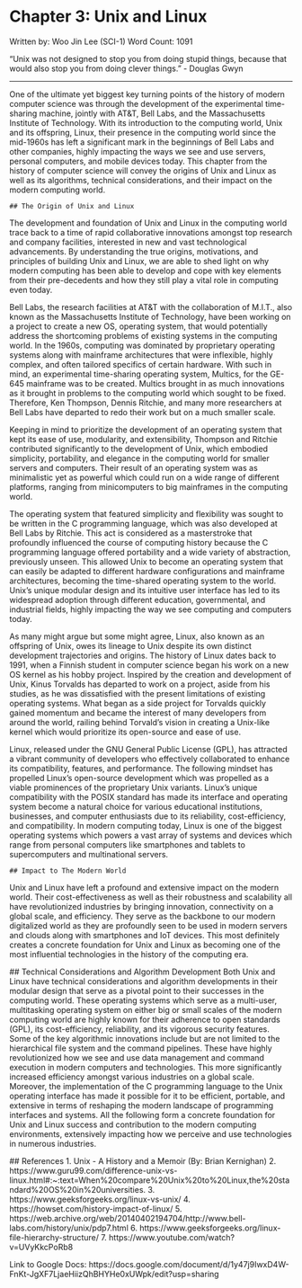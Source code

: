 # Chapter 3: Unix and Linux
Written by: Woo Jin Lee (SCI-1)
Word Count: 1091

“Unix was not designed to stop you from doing stupid things, because that would also stop you from doing clever things.” - Douglas Gwyn

-----------------------------------------------------------------------------------------------------------------------
One of the ultimate yet biggest key turning points of the history of modern computer science was through the development of the experimental time-sharing machine, jointly with AT&T, Bell Labs, and the Massachusetts Institute of Technology. With its introduction to the computing world, Unix and its offspring, Linux, their presence in the computing world since the mid-1960s has left a significant mark in the beginnings of Bell Labs and other companies, highly impacting the ways we see and use servers, personal computers, and mobile devices today. This chapter from the history of computer science will convey the origins of Unix and Linux as well as its algorithms, technical considerations, and their impact on the modern computing world. 

	## The Origin of Unix and Linux
The development and foundation of Unix and Linux in the computing world trace back to a time of rapid collaborative innovations amongst top research and company facilities, interested in new and vast technological advancements. By understanding the true origins, motivations, and principles of building Unix and Linux, we are able to shed light on why modern computing has been able to develop and cope with key elements from their pre-decedents and how they still play a vital role in computing even today. 

Bell Labs, the research facilities at AT&T with the collaboration of M.I.T., also known as the Massachusetts Institute of Technology, have been working on a project to create a new OS, operating system, that would potentially address the shortcoming problems of existing systems in the computing world. In the 1960s, computing was dominated by proprietary operating systems along with mainframe architectures that were inflexible, highly complex, and often tailored specifics of certain hardware. With such in mind, an experimental time-sharing operating system, Multics, for the GE-645 mainframe was to be created. Multics brought in as much innovations as it brought in problems to the computing world which sought to be fixed. Therefore, Ken Thompson, Dennis Ritchie, and many more researchers at Bell Labs have departed to redo their work but on a much smaller scale. 

Keeping in mind to prioritize the development of an operating system that kept its ease of use, modularity, and extensibility, Thompson and Ritchie contributed significantly to the development of Unix, which embodied simplicity, portability, and elegance in the computing world for smaller servers and computers. Their result of an operating system was as minimalistic yet as powerful which could run on a wide range of different platforms, ranging from minicomputers to big mainframes in the computing world. 

The operating system that featured simplicity and flexibility was sought to be written in the C programming language, which was also developed at Bell Labs by Ritchie. This act is considered as a masterstroke that profoundly influenced the course of computing history because the C programming language offered portability and a wide variety of abstraction, previously unseen. This allowed Unix to become an operating system that can easily be adapted to different hardware configurations and mainframe architectures, becoming the time-shared operating system to the world. Unix’s unique modular design and its intuitive user interface has led to its widespread adoption through different education, governmental, and industrial fields, highly impacting the way we see computing and computers today. 

As many might argue but some might agree, Linux, also known as an offspring of Unix, owes its lineage to Unix despite its own distinct development trajectories and origins. The history of Linux dates back to 1991, when a Finnish student in computer science began his work on a new OS kernel as his hobby project. Inspired by the creation and development of Unix, Kinus Torvalds has departed to work on a project, aside from his studies, as he was dissatisfied with the present limitations of existing operating systems. What began as a side project for Torvalds quickly gained momentum and became the interest of many developers from around the world, railing behind Torvald’s vision in creating a Unix-like kernel which would prioritize its open-source and ease of use. 

Linux, released under the GNU General Public License (GPL), has attracted a vibrant community of developers who effectively collaborated to enhance its compatibility, features, and performance. The following mindset has propelled Linux’s open-source development which was propelled as a viable prominences of the proprietary Unix variants. Linux’s unique compatibility with the POSIX standard has made its interface and operating system become a natural choice for various educational institutions, businesses, and computer enthusiasts due to its reliability, cost-efficiency, and compatibility. In modern computing today, Linux is one of the biggest operating systems which powers a vast array of systems and devices which range from personal computers like smartphones and tablets to supercomputers and multinational servers. 

	## Impact to The Modern World
Unix and Linux have left a profound and extensive impact on the modern world. Their cost-effectiveness as well as their robustness and scalability all have revolutionized industries by bringing innovation, connectivity on a global scale, and efficiency. They serve as the backbone to our modern digitalized world as they are profoundly seen to be used in modern servers and clouds along with smartphones and IoT devices. This most definitely creates a concrete foundation for Unix and Linux as becoming one of the most influential technologies in the history of the computing era. 

  ## Technical Considerations and Algorithm Development
Both Unix and Linux have technical considerations and algorithm developments in their modular design that serve as a pivotal point to their successes in the computing world. These operating systems which serve as a multi-user, multitasking operating system on either big or small scales of the modern computing world are highly known for their adherence to open standards (GPL), its cost-efficiency, reliability, and its vigorous security features. Some of the key algorithmic innovations include but are not limited to the hierarchical file system and the command pipelines. These have highly revolutionized how we see and use data management and command execution in modern computers and technologies. This more significantly increased efficiency amongst various industries on a global scale. Moreover, the implementation of the C programming language to the Unix operating interface has made it possible for it to be efficient, portable, and extensive in terms of reshaping the modern landscape of programming interfaces and systems. All the following form a concrete foundation for Unix and Linux success and contribution to the modern computing environments, extensively impacting how we perceive and use technologies in numerous industries. 


  ## References
1. Unix - A History and a Memoir (By: Brian Kernighan)
2. https://www.guru99.com/difference-unix-vs-linux.html#:~:text=When%20compare%20Unix%20to%20Linux,the%20standard%20OS%20in%20universities. 
3. https://www.geeksforgeeks.org/linux-vs-unix/ 
4. https://howset.com/history-impact-of-linux/ 
5. https://web.archive.org/web/20140402194704/http://www.bell-labs.com/history/unix/pdp7.html
6. https://www.geeksforgeeks.org/linux-file-hierarchy-structure/ 
7. https://www.youtube.com/watch?v=UVyKkcPoRb8 

Link to Google Docs: https://docs.google.com/document/d/1y47j9IwxD4W-FnKt-JgXF7LjaeHiizQhBHYHe0xUWpk/edit?usp=sharing 
